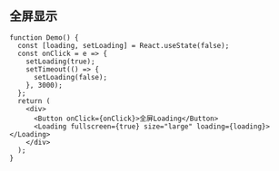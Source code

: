 ## 全屏显示

```tsx live=true
function Demo() {
  const [loading, setLoading] = React.useState(false);
  const onClick = e => {
    setLoading(true);
    setTimeout(() => {
      setLoading(false);
    }, 3000);
  };
  return (
    <div>
      <Button onClick={onClick}>全屏Loading</Button>
      <Loading fullscreen={true} size="large" loading={loading}></Loading>
    </div>
  );
}
```

